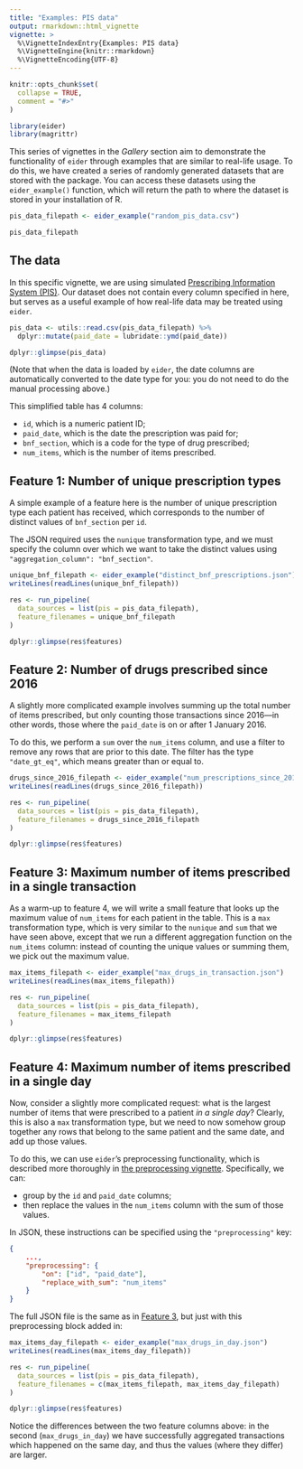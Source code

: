 ```yaml
---
title: "Examples: PIS data"
output: rmarkdown::html_vignette
vignette: >
  %\VignetteIndexEntry{Examples: PIS data}
  %\VignetteEngine{knitr::rmarkdown}
  %\VignetteEncoding{UTF-8}
---
```


```r
knitr::opts_chunk$set(
  collapse = TRUE,
  comment = "#>"
)
```

```r
library(eider)
library(magrittr)
```

This series of vignettes in the _Gallery_ section aim to demonstrate the functionality of `eider` through examples that are similar to real-life usage.
To do this, we have created a series of randomly generated datasets that are stored with the package.
You can access these datasets using the `eider_example()` function, which will return the path to where the dataset is stored in your installation of R.

```r
pis_data_filepath <- eider_example("random_pis_data.csv")

pis_data_filepath
```

## The data

In this specific vignette, we are using simulated [Prescribing Information System (PIS)](https://publichealthscotland.scot/services/national-data-catalogue/national-datasets/a-to-z-of-datasets/prescribing-information-system-pis/).
Our dataset does not contain every column specified in here, but serves as a useful example of how real-life data may be treated using `eider`.

```r
pis_data <- utils::read.csv(pis_data_filepath) %>%
  dplyr::mutate(paid_date = lubridate::ymd(paid_date))

dplyr::glimpse(pis_data)
```

(Note that when the data is loaded by `eider`, the date columns are automatically converted to the date type for you: you do not need to do the manual processing above.)

This simplified table has 4 columns:

* `id`, which is a numeric patient ID;
* `paid_date`, which is the date the prescription was paid for;
* `bnf_section`, which is a code for the type of drug prescribed;
* `num_items`, which is the number of items prescribed.

## Feature 1: Number of unique prescription types

A simple example of a feature here is the number of unique prescription type each patient has received, which corresponds to the number of distinct values of `bnf_section` per `id`.

The JSON required uses the `nunique` transformation type, and we must specify the column over which we want to take the distinct values using `"aggregation_column": "bnf_section"`.

```r
unique_bnf_filepath <- eider_example("distinct_bnf_prescriptions.json")
writeLines(readLines(unique_bnf_filepath))
```

```r
res <- run_pipeline(
  data_sources = list(pis = pis_data_filepath),
  feature_filenames = unique_bnf_filepath
)

dplyr::glimpse(res$features)
```

## Feature 2: Number of drugs prescribed since 2016

A slightly more complicated example involves summing up the total number of items prescribed, but only counting those transactions since 2016—in other words, those where the `paid_date` is on or after 1 January 2016.

To do this, we perform a `sum` over the `num_items` column, and use a filter to remove any rows that are prior to this date.
The filter has the type `"date_gt_eq"`, which means greater than or equal to.

```r
drugs_since_2016_filepath <- eider_example("num_prescriptions_since_2016.json")
writeLines(readLines(drugs_since_2016_filepath))
```

```r
res <- run_pipeline(
  data_sources = list(pis = pis_data_filepath),
  feature_filenames = drugs_since_2016_filepath
)

dplyr::glimpse(res$features)
```

## Feature 3: Maximum number of items prescribed in a single transaction

As a warm-up to feature 4, we will write a small feature that looks up the maximum value of `num_items` for each patient in the table.
This is a `max` transformation type, which is very similar to the `nunique` and `sum` that we have seen above, except that we run a different aggregation function on the `num_items` column: instead of counting the unique values or summing them, we pick out the maximum value.

```r
max_items_filepath <- eider_example("max_drugs_in_transaction.json")
writeLines(readLines(max_items_filepath))
```

```r
res <- run_pipeline(
  data_sources = list(pis = pis_data_filepath),
  feature_filenames = max_items_filepath
)

dplyr::glimpse(res$features)
```

## Feature 4: Maximum number of items prescribed in a single day

Now, consider a slightly more complicated request: what is the largest number of items that were prescribed to a patient _in a single day_?
Clearly, this is also a `max` transformation type, but we need to now somehow group together any rows that belong to the same patient and the same date, and add up those values.

To do this, we can use `eider`'s preprocessing functionality, which is described more thoroughly in [the preprocessing vignette](preprocessing.html).
Specifically, we can:

- group by the `id` and `paid_date` columns;
- then replace the values in the `num_items` column with the sum of those values.

In JSON, these instructions can be specified using the `"preprocessing"` key:

```json
{
    ...,
    "preprocessing": {
        "on": ["id", "paid_date"],
        "replace_with_sum": "num_items"
    }
}
```

The full JSON file is the same as in [Feature 3](#feature-3-maximum-number-of-items-prescribed-in-a-single-transaction), but just with this preprocessing block added in:

```r
max_items_day_filepath <- eider_example("max_drugs_in_day.json")
writeLines(readLines(max_items_day_filepath))
```

```r
res <- run_pipeline(
  data_sources = list(pis = pis_data_filepath),
  feature_filenames = c(max_items_filepath, max_items_day_filepath)
)

dplyr::glimpse(res$features)
```

Notice the differences between the two feature columns above: in the second (`max_drugs_in_day`) we have successfully aggregated transactions which happened on the same day, and thus the values (where they differ) are larger.
